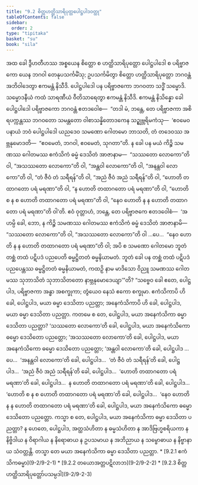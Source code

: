 ```yaml
---
title: "9.2 စိတ္တဟတ္ထိသာရိပုတ္တပေါဋ္ဌပါဒဝတ္ထု"
tableOfContents: false
sidebar:
  order: 2
type: "tipitaka"
basket: "su"
book: "sila"
---
```



<DynamicBreadcrumb />

<Division number="422" book="sila">

<Paragraph number="720" book="sila">
အထ ခေါ ဒွီဟတီဟဿ အစ္စယေန စိတ္တော စ ဟတ္ထိသာရိပုတ္တော ပေါဋ္ဌပါဒေါ စ ပရိဗ္ဗာဇကော ယေန ဘဂဝါ တေနုပသင်္ကမိံသု; ဥပသင်္ကမိတွာ စိတ္တော ဟတ္ထိသာရိပုတ္တော ဘဂဝန္တံ အဘိဝါဒေတွာ ဧကမန္တံ နိသီဒိ. ပေါဋ္ဌပါဒေါ ပန ပရိဗ္ဗာဇကော ဘဂဝတာ သဒ္ဓိံ သမ္မောဒိ. သမ္မောဒနီယံ ကထံ သာရဏီယံ ဝီတိသာရေတွာ ဧကမန္တံ နိသီဒိ. ဧကမန္တံ နိသိန္နော ခေါ ပေါဋ္ဌပါဒေါ ပရိဗ္ဗာဇကော ဘဂဝန္တံ ဧတဒဝေါစ—  “တဒါ မံ, ဘန္တေ, တေ ပရိဗ္ဗာဇကာ အစိရပက္ကန္တဿ ဘဂဝတော သမန္တတော ဝါစာသန္နိတောဒကေန သဉ္ဈဗ္ဘရိမကံသု—  ‘ဧဝမေဝ ပနာယံ ဘဝံ ပေါဋ္ဌပါဒေါ ယညဒေဝ သမဏော ဂေါတမော ဘာသတိ, တံ တဒေဝဿ အဗ္ဘနုမောဒတိ—  “ဧဝမေတံ, ဘဂဝါ, ဧဝမေတံ, သုဂတာ”တိ. န ခေါ ပန မယံ ကိဉ္စိ သမဏဿ ဂေါတမဿ ဧကံသိကံ ဓမ္မံ ဒေသိတံ အာဇာနာမ—  “သဿတော လောကော”တိ ဝါ, “အသဿတော လောကော”တိ ဝါ, “အန္တဝါ လောကော”တိ ဝါ, “အနန္တဝါ လောကော”တိ ဝါ, “တံ ဇီဝံ တံ သရီရန်”တိ ဝါ, “အညံ ဇီဝံ အညံ သရီရန်”တိ ဝါ, “ဟောတိ တထာဂတော ပရံ မရဏာ”တိ ဝါ, “န ဟောတိ တထာဂတော ပရံ မရဏာ”တိ ဝါ, “ဟောတိ စ န စ ဟောတိ တထာဂတော ပရံ မရဏာ”တိ ဝါ, “နေဝ ဟောတိ န န ဟောတိ တထာဂတော ပရံ မရဏာ”တိ ဝါ’တိ. ဧဝံ ဝုတ္တာဟံ, ဘန္တေ, တေ ပရိဗ္ဗာဇကေ ဧတဒဝေါစံ—  ‘အဟမ္ပိ ခေါ, ဘော, န ကိဉ္စိ သမဏဿ ဂေါတမဿ ဧကံသိကံ ဓမ္မံ ဒေသိတံ အာဇာနာမိ—  “သဿတော လောကော”တိ ဝါ, “အသဿတော လောကော”တိ ဝါ …ပေ…  “နေဝ ဟောတိ န န ဟောတိ တထာဂတော ပရံ မရဏာ”တိ ဝါ; အပိ စ သမဏော ဂေါတမော ဘူတံ တစ္ဆံ တထံ ပဋိပဒံ ပညပေတိ ဓမ္မဋ္ဌိတတံ ဓမ္မနိယာမတံ. ဘူတံ ခေါ ပန တစ္ဆံ တထံ ပဋိပဒံ ပညပေန္တဿ ဓမ္မဋ္ဌိတတံ ဓမ္မနိယာမတံ, ကထဉှိ နာမ မာဒိသော ဝိညူ သမဏဿ ဂေါတမဿ သုဘာသိတံ သုဘာသိတတော နာဗ္ဘနုမောဒေယျာ’”တိ?


</Paragraph>

</Division>
<Division number="423" book="sila">

<Paragraph number="721" book="sila">
“သဗ္ဗေဝ ခေါ ဧတေ, ပေါဋ္ဌပါဒ, ပရိဗ္ဗာဇကာ အန္ဓာ အစက္ခုကာ; တွံယေဝ နေသံ ဧကော စက္ခုမာ. ဧကံသိကာပိ ဟိ ခေါ, ပေါဋ္ဌပါဒ, မယာ ဓမ္မာ ဒေသိတာ ပညတ္တာ; အနေကံသိကာပိ ဟိ ခေါ, ပေါဋ္ဌပါဒ, မယာ ဓမ္မာ ဒေသိတာ ပညတ္တာ.


</Paragraph>

<Paragraph number="722" book="sila">
ကတမေ စ တေ, ပေါဋ္ဌပါဒ, မယာ အနေကံသိကာ ဓမ္မာ ဒေသိတာ ပညတ္တာ? ‘သဿတော လောကော’တိ ခေါ, ပေါဋ္ဌပါဒ, မယာ အနေကံသိကော ဓမ္မော ဒေသိတော ပညတ္တော; ‘အသဿတော လောကော’တိ ခေါ, ပေါဋ္ဌပါဒ, မယာ အနေကံသိကော ဓမ္မော ဒေသိတော ပညတ္တော; ‘အန္တဝါ လောကော’တိ ခေါ, ပေါဋ္ဌပါဒ …ပေ…  ‘အနန္တဝါ လောကော’တိ ခေါ, ပေါဋ္ဌပါဒ…  ‘တံ ဇီဝံ တံ သရီရန်’တိ ခေါ, ပေါဋ္ဌပါဒ…  ‘အညံ ဇီဝံ အညံ သရီရန်’တိ ခေါ, ပေါဋ္ဌပါဒ…  ‘ဟောတိ တထာဂတော ပရံ မရဏာ’တိ ခေါ, ပေါဋ္ဌပါဒ…  န ဟောတိ တထာဂတော ပရံ မရဏာ’တိ ခေါ, ပေါဋ္ဌပါဒ…  ‘ဟောတိ စ န စ ဟောတိ တထာဂတော ပရံ မရဏာ’တိ ခေါ, ပေါဋ္ဌပါဒ…  ‘နေဝ ဟောတိ န န ဟောတိ တထာဂတော ပရံ မရဏာ’တိ ခေါ, ပေါဋ္ဌပါဒ, မယာ အနေကံသိကော ဓမ္မော ဒေသိတော ပညတ္တော.


</Paragraph>

<Paragraph number="723" book="sila">
ကသ္မာ စ တေ, ပေါဋ္ဌပါဒ, မယာ အနေကံသိကာ ဓမ္မာ ဒေသိတာ ပညတ္တာ? န ဟေတေ, ပေါဋ္ဌပါဒ, အတ္ထသံဟိတာ န ဓမ္မသံဟိတာ န အာဒိဗြဟ္မစရိယကာ န နိဗ္ဗိဒါယ န ဝိရာဂါယ န နိရောဓာယ န ဥပသမာယ န အဘိညာယ န သမ္ဗောဓာယ န နိဗ္ဗာနာယ သံဝတ္တန္တိ. တသ္မာ တေ မယာ အနေကံသိကာ ဓမ္မာ ဒေသိတာ ပညတ္တာ.

</Paragraph>
</Division>

<TableOfContents book="sila" section="9.2">
* [9.2.1 ဧကံသိကဓမ္မာ](9-2/9-2-1)
* [9.2.2 တယောအတ္တပဋိလာဘ](9-2/9-2-2)
* [9.2.3 စိတ္တဟတ္ထိသာရိပုတ္တော်ပသမ္ပဒါ](9-2/9-2-3)
</TableOfContents>
